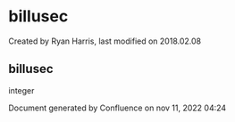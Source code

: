 
# billusec 

 Created by  Ryan Harris, last modified on 2018.02.08

## billusec

integer

Document generated by Confluence on nov 11, 2022 04:24
